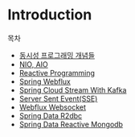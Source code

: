 # Introduction
목차
- [동시성 프로그래밍 개념들](/concurrent-programming-basic/intro/)
- [NIO, AIO](/nio-and-netty/intro/)
- [Reactive Programming](/reactive-programming/intro/)
- [Spring Webflux](/spring-webflux/intro/)
- [Spring Cloud Stream With Kafka](/spring-cloud-stream/intro/)
- [Server Sent Event(SSE)](/server-sent-event/intro/)
- [Webflux Websocket](/webflux-websocket/intro/)
- [Spring Data R2dbc](/r2dbc-mysql/intro/)
- [Spring Data Reactive Mongodb](/reactive-mongodb/intro/)


